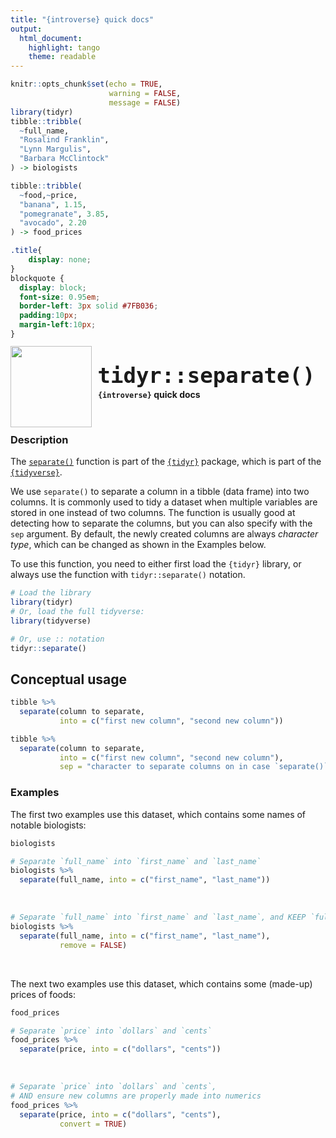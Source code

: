 ```yaml
---
title: "{introverse} quick docs"
output: 
  html_document:
    highlight: tango
    theme: readable
---
```



```r
knitr::opts_chunk$set(echo = TRUE, 
                      warning = FALSE, 
                      message = FALSE)
library(tidyr)
tibble::tribble(
  ~full_name, 
  "Rosalind Franklin", 
  "Lynn Margulis",
  "Barbara McClintock"
) -> biologists

tibble::tribble(
  ~food,~price, 
  "banana", 1.15,
  "pomegranate", 3.85,
  "avocado", 2.20
) -> food_prices

```

```css
.title{
    display: none;
}
blockquote {
  display: block;
  font-size: 0.95em;
  border-left: 3px solid #7FB036;
  padding:10px;
  margin-left:10px;
}
```

<div>
<br>
 <img src = "logo.png" style = "float:left;height:130px;margin-top:-20px;">
 <span style = "font-weight:bold;font-size:40px;"> 
  &nbsp;<code>tidyr::separate()</code>
 </span>
 <br>
 <b>&nbsp;&nbsp;&nbsp;<code>{introverse}</code> quick docs</b>
</div>
<br>

### Description

The [`separate()`](https://tidyr.tidyverse.org/reference/separate.html) function is part of the [`{tidyr}`](https://tidyr.tidyverse.org/) package, which is part of the [`{tidyverse}`](https://www.tidyverse.org/).


We use `separate()` to separate a column in a tibble (data frame) into two columns. It is commonly used to tidy a dataset when multiple variables are stored in one instead of two columns. The function is usually good at detecting how to separate the columns, but you can also specify with the `sep` argument. By default, the newly created columns are always _character type_, which can be changed as shown in the Examples below.

<!-- Add the following if the topic is a function that does NOT come with base R, and uncomment/fill in the subsequent multiline HTML comment: -->
To use this function, you need to either first load the `{tidyr}` library, or always use the function with `tidyr::separate()` notation.

```r
# Load the library
library(tidyr)
# Or, load the full tidyverse:
library(tidyverse)

# Or, use :: notation
tidyr::separate()
```


## Conceptual usage 

```r
tibble %>% 
  separate(column to separate, 
           into = c("first new column", "second new column"))

tibble %>% 
  separate(column to separate, 
           into = c("first new column", "second new column"), 
           sep = "character to separate columns on in case `separate()` guesses poorly")
```

### Examples

The first two examples use this dataset, which contains some names of notable biologists:

```r
biologists
```

```r
# Separate `full_name` into `first_name` and `last_name`
biologists %>% 
  separate(full_name, into = c("first_name", "last_name"))
```

<br>  <!-- Do not delete the <br>, and make sure to keep the previous and following lines blank. -->

```r
# Separate `full_name` into `first_name` and `last_name`, and KEEP `full_name`
biologists %>% 
  separate(full_name, into = c("first_name", "last_name"), 
           remove = FALSE)
```

<br>

The next two examples use this dataset, which contains some (made-up) prices of foods:

```r
food_prices
```

```r
# Separate `price` into `dollars` and `cents`
food_prices %>% 
  separate(price, into = c("dollars", "cents"))
```

<br>  <!-- Do not delete the <br>, and make sure to keep the previous and following lines blank. -->

```r
# Separate `price` into `dollars` and `cents`, 
# AND ensure new columns are properly made into numerics
food_prices %>% 
  separate(price, into = c("dollars", "cents"), 
           convert = TRUE)
```